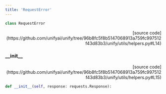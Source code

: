 ```yaml
---
title: 'RequestError'
---
```


```python
class RequestError
```

<p align="right">[source code](https://github.com/unifyai/unify/tree/96b8fc5f8b5147068913a759fc997512f43d83b3/unify/utils/helpers.py#L14)</p>



### \_\_init\_\_

<p align="right">[source code](https://github.com/unifyai/unify/tree/96b8fc5f8b5147068913a759fc997512f43d83b3/unify/utils/helpers.py#L15)</p>

```python
def __init__(self, response: requests.Response):
```


